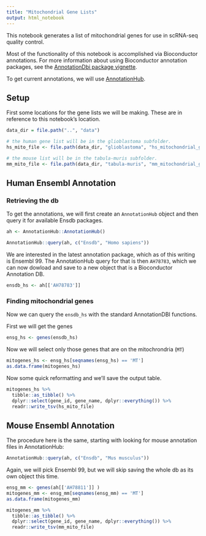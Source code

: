 ```yaml
---
title: "Mitochondrial Gene Lists"
output: html_notebook
---
```


This notebook generates a list of mitochondrial genes for use in scRNA-seq quality control.

Most of the functionality of this notebook is accomplished via Bioconductor annotations. For more information about using Bioconductor annotation packages, see the
[AnnotationDbi package vignette](http://bioconductor.org/packages/release/bioc/vignettes/AnnotationDbi/inst/doc/IntroToAnnotationPackages.pdf).

To get current annotations, we will use [AnnotationHub](https://bioconductor.org/packages/release/bioc/html/AnnotationHub.html).

## Setup

First some locations for the gene lists we will be making. These are in reference to this notebook's location.

```r
data_dir = file.path("..", "data")

# the human gene list will be in the glioblastoma subfolder.
hs_mito_file <- file.path(data_dir, "glioblastoma", "hs_mitochondrial_genes.tsv")

# the mouse list will be in the tabula-muris subfolder.
mm_mito_file <- file.path(data_dir, "tabula-muris", "mm_mitochondrial_genes.tsv")
```



## Human Ensembl Annotation

### Retrieving the db

To get the annotations, we will first create an `AnnotationHub` object and then query it for available Ensdb packages. 

```r
ah <- AnnotationHub::AnnotationHub()
```

```r
AnnotationHub::query(ah, c("Ensdb", "Homo sapiens"))
```
We are interested in the latest annotation package, which as of this writing is Ensembl 99. The AnnotationHub query for that is then `AH78783`, which we can now dowload and save to a new object that is a Bioconductor Annotation DB.
```r
ensdb_hs <- ah[['AH78783']] 
```

### Finding mitochondrial genes

Now we can query the `ensdb_hs` with the standard AnnotationDBI functions.

First we will get the genes
```r
ensg_hs <- genes(ensdb_hs)

```

Now we will select only those genes that are on the mitochrondria (`MT`)
```r
mitogenes_hs <- ensg_hs[seqnames(ensg_hs) == 'MT']
as.data.frame(mitogenes_hs)
```

Now some quick reformatting and we'll save the output table.
```r
mitogenes_hs %>%
  tibble::as_tibble() %>%
  dplyr::select(gene_id, gene_name, dplyr::everything()) %>%
  readr::write_tsv(hs_mito_file)
```

## Mouse Ensembl Annotation

The procedure here is the same, starting with looking for mouse annotation files in AnnotationHub:

```r
AnnotationHub::query(ah, c("Ensdb", "Mus musculus"))
```

Again, we will pick Ensembl 99, but we will skip saving the whole db  as its own object this time.
```r
ensg_mm <- genes(ah[['AH78811']] )
mitogenes_mm <- ensg_mm[seqnames(ensg_mm) == 'MT']
as.data.frame(mitogenes_mm)
```

```r
mitogenes_mm %>%
  tibble::as_tibble() %>%
  dplyr::select(gene_id, gene_name, dplyr::everything()) %>%
  readr::write_tsv(mm_mito_file)
```
